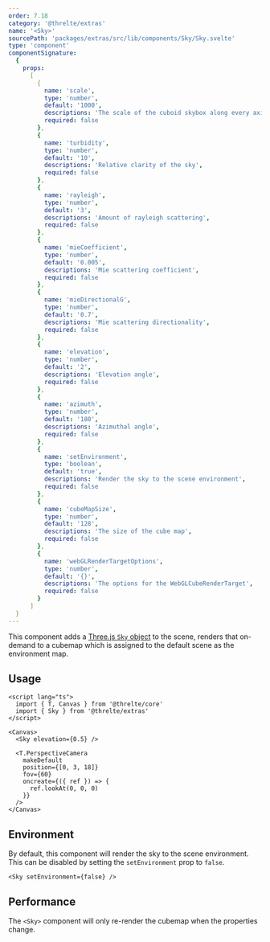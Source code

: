 ```yaml
---
order: 7.18
category: '@threlte/extras'
name: '<Sky>'
sourcePath: 'packages/extras/src/lib/components/Sky/Sky.svelte'
type: 'component'
componentSignature:
  {
    props:
      [
        {
          name: 'scale',
          type: 'number',
          default: '1000',
          descriptions: 'The scale of the cuboid skybox along every axis',
          required: false
        },
        {
          name: 'turbidity',
          type: 'number',
          default: '10',
          descriptions: 'Relative clarity of the sky',
          required: false
        },
        {
          name: 'rayleigh',
          type: 'number',
          default: '3',
          descriptions: 'Amount of rayleigh scattering',
          required: false
        },
        {
          name: 'mieCoefficient',
          type: 'number',
          default: '0.005',
          descriptions: 'Mie scattering coefficient',
          required: false
        },
        {
          name: 'mieDirectionalG',
          type: 'number',
          default: '0.7',
          descriptions: 'Mie scattering directionality',
          required: false
        },
        {
          name: 'elevation',
          type: 'number',
          default: '2',
          descriptions: 'Elevation angle',
          required: false
        },
        {
          name: 'azimuth',
          type: 'number',
          default: '180',
          descriptions: 'Azimuthal angle',
          required: false
        },
        {
          name: 'setEnvironment',
          type: 'boolean',
          default: 'true',
          descriptions: 'Render the sky to the scene environment',
          required: false
        },
        {
          name: 'cubeMapSize',
          type: 'number',
          default: '128',
          descriptions: 'The size of the cube map',
          required: false
        },
        {
          name: 'webGLRenderTargetOptions',
          type: 'number',
          default: '{}',
          descriptions: 'The options for the WebGLCubeRenderTarget',
          required: false
        }
      ]
  }
---
```


This component adds a [Three.js `Sky` object](https://github.com/mrdoob/three.js/blob/dev/examples/jsm/objects/Sky.js) to the scene, renders that on-demand to a cubemap which is assigned to the default scene as the environment map.

<Example
  path="extras/sky"
  showFile="App.svelte"
/>

## Usage

```svelte
<script lang="ts">
  import { T, Canvas } from '@threlte/core'
  import { Sky } from '@threlte/extras'
</script>

<Canvas>
  <Sky elevation={0.5} />

  <T.PerspectiveCamera
    makeDefault
    position={[0, 3, 18]}
    fov={60}
    oncreate={({ ref }) => {
      ref.lookAt(0, 0, 0)
    }}
  />
</Canvas>
```

## Environment

By default, this component will render the sky to the scene environment. This can be disabled by setting the `setEnvironment` prop to `false`.

```svelte
<Sky setEnvironment={false} />
```

## Performance

The `<Sky>` component will only re-render the cubemap when the properties change.
